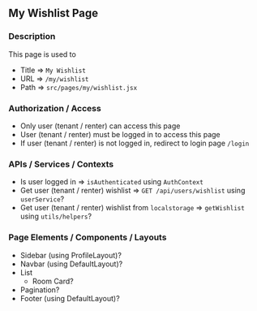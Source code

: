 ## My Wishlist Page

### Description

This page is used to

- Title => `My Wishlist`
- URL => `/my/wishlist`
- Path => `src/pages/my/wishlist.jsx`

### Authorization / Access

- Only user (tenant / renter) can access this page
- User (tenant / renter) must be logged in to access this page
- If user (tenant / renter) is not logged in, redirect to login page `/login`

### APIs / Services / Contexts

- Is user logged in => `isAuthenticated` using `AuthContext`
- Get user (tenant / renter) wishlist => `GET /api/users/wishlist` using `userService`?
- Get user (tenant / renter) wishlist from `localstorage` => `getWishlist` using `utils/helpers`?

### Page Elements / Components / Layouts

- Sidebar (using ProfileLayout)?
- Navbar (using DefaultLayout)?
- List
  - Room Card?
- Pagination?
- Footer (using DefaultLayout)?
